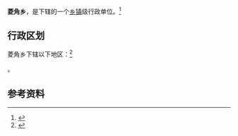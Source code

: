 {{中国乡级行政区|53/03/28/204/000}}

'''菱角乡'''，是{{PRC admin/fullname|53/03/28/204/000|3}}下辖的一个[[乡镇|乡镇]]级行政单位。<ref>{{PRC admin/ref sgc|{{PRC admin/parent|53/03/28/204/000}}}}</ref>

== 行政区划 ==

菱角乡下辖以下地区：<ref>{{PRC admin/ref sgc|53/03/28/204/000}}</ref>

{{PRC admin/children|53/03/28/204/000}}。

== 参考资料 ==

{{reflist}}

{{行政区划小作品}}
{{PRC admin/navcat|53/03/28/204/000}}